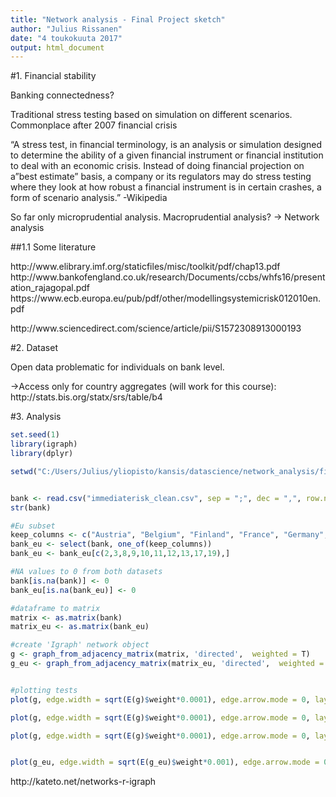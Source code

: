 ```yaml
---
title: "Network analysis - Final Project sketch"
author: "Julius Rissanen"
date: "4 toukokuuta 2017"
output: html_document
---
```



#1. Financial stability


Banking connectedness?

Traditional stress testing based on simulation on different scenarios. Commonplace after 2007 financial crisis

"A stress test, in financial terminology, is an analysis or simulation designed to determine the ability of a given financial instrument or financial institution to deal with an economic crisis. Instead of doing financial projection on a "best estimate" basis, a company or its regulators may do stress testing where they look at how robust a financial instrument is in certain crashes, a form of scenario analysis." -Wikipedia

So far only microprudential analysis. Macroprudential analysis? -> Network analysis

##1.1 Some literature

http://www.elibrary.imf.org/staticfiles/misc/toolkit/pdf/chap13.pdf
http://www.bankofengland.co.uk/research/Documents/ccbs/whfs16/presentation_rajagopal.pdf
https://www.ecb.europa.eu/pub/pdf/other/modellingsystemicrisk012010en.pdf

http://www.sciencedirect.com/science/article/pii/S1572308913000193

#2. Dataset

Open data problematic for individuals on bank level.

->Access only for country aggregates (will work for this course):
http://stats.bis.org/statx/srs/table/b4

#3. Analysis

```r
set.seed(1)
library(igraph)
library(dplyr)
```

```r

setwd("C:/Users/Julius/yliopisto/kansis/datascience/network_analysis/final-project/SNA/")


bank <- read.csv("immediaterisk_clean.csv", sep = ";", dec = ",", row.names = 1)
str(bank)

#Eu subset
keep_columns <- c("Austria", "Belgium", "Finland", "France", "Germany", "Greece", "Ireland", "Italy", "Netherlands","Spain")
bank_eu <- select(bank, one_of(keep_columns))
bank_eu <- bank_eu[c(2,3,8,9,10,11,12,13,17,19),]

#NA values to 0 from both datasets
bank[is.na(bank)] <- 0
bank_eu[is.na(bank_eu)] <- 0

#dataframe to matrix
matrix <- as.matrix(bank)
matrix_eu <- as.matrix(bank_eu)

#create 'Igraph' network object
g <- graph_from_adjacency_matrix(matrix, 'directed',  weighted = T)
g_eu <- graph_from_adjacency_matrix(matrix_eu, 'directed',  weighted = T)


#plotting tests
plot(g, edge.width = sqrt(E(g)$weight*0.0001), edge.arrow.mode = 0, layout = layout_with_dh)

plot(g, edge.width = sqrt(E(g)$weight*0.0001), edge.arrow.mode = 0, layout = layout_with_kk)

plot(g, edge.width = sqrt(E(g)$weight*0.0001), edge.arrow.mode = 0, layout = layout_with_lgl)


plot(g_eu, edge.width = sqrt(E(g_eu)$weight*0.001), edge.arrow.mode = 0)

```








http://kateto.net/networks-r-igraph
